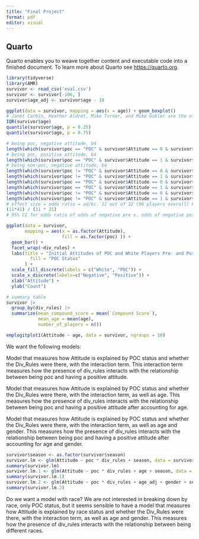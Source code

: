 ```yaml
---
title: "Final Project"
format: pdf
editor: visual
---
```


## Quarto

Quarto enables you to weave together content and executable code into a finished document. To learn more about Quarto see <https://quarto.org>.

```r
library(tidyverse)
library(AMR)
survivor <- read_csv('eval.csv')
survivor <- survivor[-106, ]
survivor$age_adj <- survivor$age - 18
```

```r
ggplot(data = survivor, mapping = aes(x = age)) + geom_boxplot()
# Janet Carbin, Heather Aldret, Mike Turner, and Mike Gabler are the old players
IQR(survivor$age)
quantile(survivor$age, p = 0.25)
quantile(survivor$age, p = 0.75)
```

```r
# being poc, negative attitude, b4
length(which(survivor$poc == "POC" & survivor$Attitude == 0 & survivor$season %in% c(36, 37, 38, 39, 40)))
# being poc, positive attitude, b4
length(which(survivor$poc == "POC" & survivor$Attitude == 1 & survivor$season %in% c(36, 37, 38, 39, 40)))
# being non-poc, negative attitude, b4
length(which(survivor$poc != "POC" & survivor$Attitude == 0 & survivor$season %in% c(36, 37, 38, 39, 40)))
length(which(survivor$poc != "POC" & survivor$Attitude == 1 & survivor$season %in% c(36, 37, 38, 39, 40)))
length(which(survivor$poc == "POC" & survivor$Attitude == 0 & survivor$season %in% c(41, 42, 43, 44, 45)))
length(which(survivor$poc == "POC" & survivor$Attitude == 1 & survivor$season %in% c(41, 42, 43, 44, 45)))
length(which(survivor$poc != "POC" & survivor$Attitude == 0 & survivor$season %in% c(41, 42, 43, 44, 45)))
length(which(survivor$poc != "POC" & survivor$Attitude == 1 & survivor$season %in% c(41, 42, 43, 44, 45)))
# effect size = odds ratio = ad/bc. 11 out of 32 (96 players overall) POC players had positive attitude before. 11 out of 52 (89 players overall) POC players had positive attitude after
(11*41) / (11 * 21)
# 95% CI for odds ratio of odds of negative pre v. odds of negative post for POC = 0.727 to 5.241

```

```r
ggplot(data = survivor, 
       mapping = aes(x = as.factor(Attitude),
                     fill = as.factor(poc) )) +
  geom_bar() +
  facet_wrap(~div_rules) + 
  labs(title = "Initial Attitudes of POC and White Players Pre- and Post- Implementation of Diversity Casting Rules on CBS's Survivor",
         fill = "POC Status"
       ) +
  scale_fill_discrete(labels = c("White", "POC")) +
  scale_x_discrete(labels=c("Negative", "Positive")) +
  xlab("Attitude") +
  ylab("Count")

# summary table 
survivor |>
  group_by(div_rules) |>
  summarize(mean_compound_score = mean(`Compound Score`),
            mean_age = mean(age),
            number_of_players = n())
```

```r
emplogitplot1(Attitude ~ age, data = survivor, ngroups = 10)
```

We want the following models:

Model that measures how Attitude is explained by POC status and whether the Div_Rules were there, with the interaction term. This interaction term measures how the presence of div_rules interacts with the relationship between being poc and having a positive attitude.

Model that measures how Attitude is explained by POC status and whether the Div_Rules were there, with the interaction term, as well as age. This measures how the presence of div_rules interacts with the relationship between being poc and having a positive attitude after accounting for age.

Model that measures how Attitude is explained by POC status and whether the Div_Rules were there, with the interaction term, as well as age and gender. This measures how the presence of div_rules interacts with the relationship between being poc and having a positive attitude after accounting for age and gender.

```r
survivor$season <- as.factor(survivor$season)
survivor.lm <- glm(Attitude ~ poc * div_rules + season, data = survivor, family = "binomial")
summary(survivor.lm)
survivor.lm.1 <- glm(Attitude ~ poc * div_rules + age + season, data = survivor, family = "binomial")
summary(survivor.lm.1)
survivor.lm.2 <- glm(Attitude ~ poc * div_rules + age_adj + gender + season, data = survivor, family = "binomial")
summary(survivor.lm.2)
```


Do we want a model with race? We are not interested in breaking down by race, only POC status, but it seems sensible to have a model that measures how Attitude is explained by race status and whether the Div_Rules were there, with the interaction term, as well as age and gender. This measures how the presence of div_rules interacts with the relationship between being different races.
